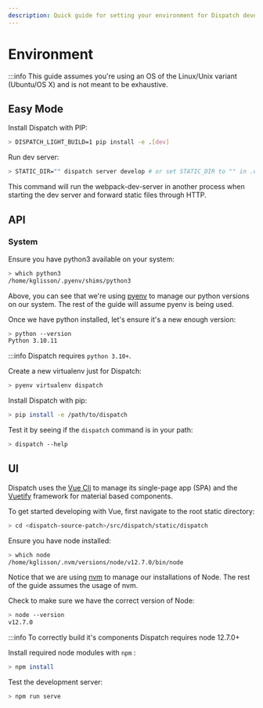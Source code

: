```yaml
---
description: Quick guide for setting your environment for Dispatch development.
---
```


# Environment

:::info
This guide assumes you're using an OS of the Linux/Unix variant \(Ubuntu/OS X\) and is not meant to be exhaustive.

## Easy Mode

Install Dispatch with PIP:

```bash
> DISPATCH_LIGHT_BUILD=1 pip install -e .[dev]
```

Run dev server:

```bash
> STATIC_DIR="" dispatch server develop # or set STATIC_DIR to "" in .env
```

This command will run the webpack-dev-server in another process when starting the dev server and forward static files through HTTP.

## API

### System

Ensure you have python3 available on your system:

```bash
> which python3
/home/kglisson/.pyenv/shims/python3
```

Above, you can see that we're using [pyenv](https://github.com/pyenv/pyenv) to manage our python versions on our system. The rest of the guide will assume pyenv is being used.

Once we have python installed, let's ensure it's a new enough version:

```bash
> python --version
Python 3.10.11
```

:::info
Dispatch requires `python 3.10+`.

Create a new virtualenv just for Dispatch:

```bash
> pyenv virtualenv dispatch
```

Install Dispatch with pip:

```bash
> pip install -e /path/to/dispatch
```

Test it by seeing if the `dispatch` command is in your path:

```bash
> dispatch --help
```

## UI

Dispatch uses the [Vue Cli](https://cli.vuejs.org/) to manage its single-page app \(SPA\) and the [Vuetify](https://vuetifyjs.com/en/) framework for material based components.

To get started developing with Vue, first navigate to the root static directory:

```bash
> cd <dispatch-source-patch>/src/dispatch/static/dispatch
```

Ensure you have node installed:

```bash
> which node
/home/kglisson/.nvm/versions/node/v12.7.0/bin/node
```

Notice that we are using [nvm](https://github.com/nvm-sh/nvm) to manage our installations of Node. The rest of the guide assumes the usage of nvm.

Check to make sure we have the correct version of Node:

```bash
> node --version
v12.7.0
```

:::info
To correctly build it's components Dispatch requires node 12.7.0+

Install required node modules with `npm` :

```bash
> npm install
```

Test the development server:

```bash
> npm run serve
```
